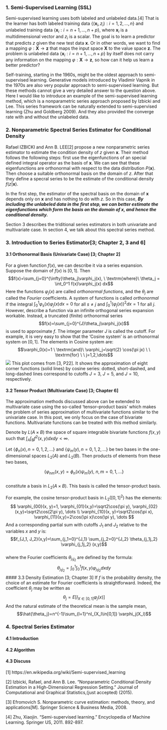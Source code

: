 

### 1. Semi-Supervised Learning (SSL)
Semi-supervised learning uses both labeled and unlabeled data.[4] That is the learner has both labeled training data $\{(\textbf{x}_i,z_i) : i=1,2,\dots,n \}$ and unlabeled training data $\{\textbf{x}_i : i=n+1,\dots,n+p \}$, where $\textbf{x}_i$ is a multidimensional vector and $z_i$ is a scalar.  The goal is to learn a predictor that predicts $z$ given the new test data $\textbf{x}$. Or in other words, we want to find a mapping $\varphi: \textbf{X} \rightarrow \textbf{z}$ that maps the input space $\textbf{X}$ to the value space $\textbf{z}$. The problem is unlabeled data $\{\textbf{x}_i : i=n+1,\dots,n+p \}$ by itself does not carry any information on the mapping $\varphi: \textbf{X} \rightarrow \textbf{z}$, so how can it help us learn a better predictor? 

<!-- more -->

Self-training, starting in the 1960s, might be the oldest approach to semi-supervised learning. Generative models introduced by Vladimir Vapnik in the 1970s are also very popular approach to semi-supervised learning. But these methods cannot give a very detailed answer to the question above. Here I would like to introduce an example of the semi-supervised learning method, which is a nonparametric series approach proposed by Izbicki and Lee. This series framework can be naturally extended to semi-supervised learning (Zhu and Goldberg 2009). And they also provided the converge rate with and without the unlabeled data.

### 2. Nonparametric Spectral Series Estimator for Conditional Density
Rafael IZBICKI and Ann B. LEE[2] propose a new nonparametric series estimator to estimate the condition density of $z$ given $\textbf{x}$. Their method follows the following steps: first use the eigenfunctions of an special defined integral operator as the basis of $\textbf{x}$. We can see that these eigenfunctions are orthonormal with respect to the data distribution $P(\textbf{x})$. Then choose a suitable orthonormal basis on the domain of $z$. After that they define a specral series to be the estimate of the conditional density $f(z|\textbf{x})$.

In the first step, the estimator of the spectral basis on the domain of $\textbf{x}$ depends only on $\textbf{x}$ and has nothing to do with $z$. So in this case, ***By including the unlabeled data in the first step, we can better estimate the eigenfunctions which form the basis on the domain of $\textbf{x}$, and hence the conditional density.***

Section 3 describes the triditional series estimators in both univariate and multivariate case. In section 4, we talk about this spectral series method. 

### 3. Introduction to Series Estimator[3; Chapter 2, 3 and 6]
#### 3.1 Orthonormal Basis (Univariate Case) [3; Chapter 2]
For a given function $f(x)$, we can describe it via a series expansion. Suppose the domain of $f(x)$ is $[0,1]$. Then 
$$f(x)=\sum_{j=0}^{\infty}\theta_j\varphi_j(x), \ \textrm{where}\ \theta_j = \int_0^1 f(x)\varphi_j(x) dx$$
Here the functions $\varphi_j(x)$ are called $orthonormal\ functions$, and the $\theta_j$ are called the $Fourier$ coefficients. A system of functions is called $orthonormal$ if the integral $\int_0^1 \varphi_s(x)\varphi_j(x) dx = 0$ for all $s \ne j$ and $\int_0^1 (\varphi_j(x))^2 dx = 1$ for all $j$. 
However, describe a function via an infinite orthogonal series expansion workable. Instead, a truncated (finite) orthonormal series
$$f(x)=\sum_{j=0}^{J}\theta_j\varphi_j(x)$$
is used to approximate $f$. The integer parameter $J$ is called the cutoff.
For example, it is very easy to show that the 'Cosine system' is an orthonormal system on $[0, 1]$. The elements in Cosine system are:
$$\varphi_0(x)=1 \ \textrm{and}\ \varphi_j=\sqrt{2} \cos(\pi jx) \ \ \textrm{for} \ \ j=1,2,\dots$$
<img src="seriesApproximation.png" />
This plot comes from [3, P22]. It shows the approximation of eight corner functions (solid lines) by cosine series: dotted, short-dashed, and long-dashed lines correspond to cutoffs $J = 3$, $J = 5$, and $J = 10$, respectively.

#### 3.2 Tensor Product (Multivariate Case)  [3; Chapter 6]
The approximation methods discussed above can be extended to multivariate case using the so-called 'tensor–product basis' which makes the problem of series approximation of multivariate functions similar to the univariate case. In this post, we only focus on the case of bivariate functions. Multivariate functions can be treated with this method similarly. 

Denote by $L(A \times B)$ the space of square integrable bivariate functions $f(x,y)$ such that $\int_A \int_B f^2\big(x, y\big)dxdy < \infty$.  

Let $\{ \phi_n(x), n=0,1,2,\dots \}$ and $\{ \psi_m(y), n=0,1,2,\dots \}$ be two bases in the one-dimensional spaces $L_2(A)$ and $L_2(B)$. Then products of elements from these two bases,  

$$\{ \varphi_{nm}(x, y) =  \phi_n(x)  \psi_m(y),\ n,m=0,1,\dots \}$$  
constitute a basis in $L_2(A \times B)$. This basis is called the tensor-product basis. 

For example, the cosine tensor-product basis in $L_2([0,1]^2)$ has the elements:  
$$
\varphi_{00}(x, y)=1, \varphi_{01}(x,y)=\sqrt2\cos(\pi y), \varphi_{02}(x,y)=\sqrt2\cos(2\pi y), \dots \\
\varphi_{10}(x, y)=\sqrt2\cos(\pi x), \varphi_{11}(x,y)=2\cos(\pi x)\cos(\pi y), \dots
$$
And a corresponding partial sum with cutoffs $J_1$ and $J_2$ relative to the variables $x$ and $y$ is:   
$$f_{J_1, J_2}(x,y)=\sum_{j_1=0}^{J_1} \sum_{j_2=0}^{J_2} \theta_{j_1j_2} \varphi_{j_1j_2} (x,y)$$    
where the Fourier coefficients $\theta_{j_1j_2}$ are defined by the formula:    
$$\theta_{j_1j_2} = \int_0^1 \int_0^1 f(x,y) \varphi_{j_1j_2} dxdy$$
#### 3.3 Density Estimation [3; Chapter 3]
If $f$ is the probability density, the choice of an estimate for Fourier coefficients is straightforward. Indeed, the coefficient $\theta_j$ may be written as 
$$\theta_j = E[I_{X\in[0,1]} \varphi_j(x)]$$
And the natural estimate of the theoretical mean is the sample mean,   
$$\hat{\theta_j}=n^{-1}\sum_{l=1}^nI_{X_l\in[0,1]} \varphi_j(X_l)$$

### 4. Spectral Series Estimator
#### 4.1 Introduction

#### 4.2 Algorithm

#### 4.3 Discuss





[1] https://en.wikipedia.org/wiki/Semi-supervised_learning

[2] Izbicki, Rafael, and Ann B. Lee. "Nonparametric Conditional Density Estimation in a High-Dimensional Regression Setting." Journal of Computational and Graphical Statistics,(just accepted) (2015).

[3] Efromovich S. Nonparametric curve estimation: methods, theory, and applications[M]. Springer Science & Business Media, 2008.

[4] Zhu, Xiaojin. "Semi-supervised learning." Encyclopedia of Machine Learning. Springer US, 2011. 892-897.